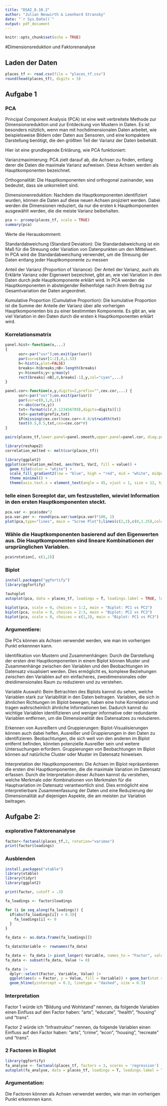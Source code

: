 ```yaml
---
title: "DSAI_8.10.2"
author: "Julian Neuwirth & Leonhard Stransky"
date: "`r Sys.Date()`"
output: pdf_document
---
```


```r
knitr::opts_chunk$set(echo = TRUE)
```

#Dimensionsreduktion und Faktorenanalyse

## Laden der Daten

```r
places_tf <- read.csv(file = "places_tf.csv")
round(head(places_tf), digits = 5)
```
## Aufgabe 1

### PCA

Principal Component Analysis (PCA) ist eine weit verbreitete Methode zur Dimensionsreduktion und zur Entdeckung von Mustern in Daten. Es ist besonders nützlich, wenn man mit hochdimensionalen Daten arbeitet, wie beispielsweise Bildern oder Daten aus Sensoren, und eine kompaktere Darstellung benötigt, die den größten Teil der Varianz der Daten beibehält.

Hier ist eine grundlegende Erklärung, wie PCA funktioniert:

Varianzmaximierung: PCA zielt darauf ab, die Achsen zu finden, entlang derer die Daten die maximale Varianz aufweisen. Diese Achsen werden als Hauptkomponenten bezeichnet.

Orthogonalität: Die Hauptkomponenten sind orthogonal zueinander, was bedeutet, dass sie unkorreliert sind.

Dimensionenreduktion: Nachdem die Hauptkomponenten identifiziert wurden, können die Daten auf diese neuen Achsen projiziert werden. Dabei werden die Dimensionen reduziert, da nur die ersten k Hauptkomponenten ausgewählt werden, die die meiste Varianz beibehalten.

```r
pca <- prcomp(places_tf, scale = TRUE)
summary(pca)
```
Werte die Herauskomment:

Standardabweichung (Standard Deviation):
Die Standardabweichung ist ein Maß für die Streuung oder Variation von Datenpunkten um den Mittelwert. In PCA wird die Standardabweichung verwendet, um die Streuung der Daten entlang jeder Hauptkomponente zu messen

Anteil der Varianz (Proportion of Variance):
Der Anteil der Varianz, auch als Erklärte Varianz oder Eigenwert bezeichnet, gibt an, wie viel Variation in den Daten durch jede Hauptkomponente erklärt wird. In PCA werden die Hauptkomponenten in absteigender Reihenfolge nach ihrem Beitrag zur Gesamtvariation der Daten angeordnet. 

Kumulative Proportion (Cumulative Proportion):
Die kumulative Proportion ist die Summe der Anteile der Varianz über alle vorherigen Hauptkomponenten bis zu einer bestimmten Komponente. Es gibt an, wie viel Variation in den Daten durch die ersten k Hauptkomponenten erklärt wird.


### Korrelationsmatrix 

```r
panel.hist<-function(x,...) 
{
      usr<-par("usr");on.exit(par(usr))
      par(usr=c(usr[1:2],0,1.5))
      h<-hist(x,plot=FALSE)
      breaks<-h$breaks;nB<-length(breaks)
      y<-h$counts;y<-y/max(y)
      rect(breaks[-nB],0,breaks[-1],y,col="cyan",...) 
}

panel.cor<-function(x,y,digits=2,prefix="",cex.cor,...) {
      usr<-par("usr");on.exit(par(usr))
      par(usr=c(0,1,0,1))
      r<-abs(cor(x,y))
      txt<-format(c(r,0.123456789),digits=digits)[1]
      txt<-paste0(prefix,txt)
      if(missing(cex.cor))cex.cor<-0.8/strwidth(txt)
      text(0.5,0.5,txt,cex=cex.cor*r)
}

pairs(places_tf,lower.panel=panel.smooth,upper.panel=panel.cor, diag.panel=panel.hist,las=1)

library(reshape2)
correlation_melted <- melt(cor(places_tf))

library(ggplot2)
ggplot(correlation_melted, aes(Var1, Var2, fill = value)) +
  geom_tile(color = "white") +
  scale_fill_gradient2(low = "blue", high = "red", mid = "white", midpoint = 0, limit = c(-1,1), space = "Lab", name="Correlation") +
  theme_minimal() +
  theme(axis.text.x = element_text(angle = 45, vjust = 1, size = 12, hjust = 1)) + coord_fixed()
```

### telle einen Screeplot dar, um festzustellen, wieviel Information in den ersten Hauptkomponenten steckt.

```r
pca.var <- pca$sdev^2
pca.var.per <- round(pca.var/sum(pca.var)*100, 1)
plot(pca,type="lines", main = "Scree Plot");lines(c(2,2),c(0,1.25),col=2)
```

### Wähle die Hauptkomponenten basierend auf den Eigenwerten aus. Die Hauptkomponenten sind lineare Kombinationen der ursprünglichen Variablen.

```r
pca$rotation[, c(1,2)]
```
### Biplot 

```r
install.packages("ggfortify")
library(ggfortify)

?autoplot
autoplot(pca, data = places_tf, loadings = T, loadings.label = TRUE, loadings.label.size = 3)

biplot(pca, scale = 0, choices = 1:2, main = "Biplot: PC1 vs PC2")
biplot(pca, scale = 0, choices = 2:3, main = "Biplot: PC2 vs PC3")
biplot(pca, scale = 0, choices = c(1,3), main = "Biplot: PC1 vs PC3")
```
### Argumentiere:

Die PCs können als Achsen verwendet werden, wie man im vorherigen Punkt erkennnen kann.

Identifikation von Mustern und Zusammenhängen: Durch die Darstellung der ersten drei Hauptkomponenten in einem Biplot können Muster und Zusammenhänge zwischen den Variablen und den Beobachtungen im Datensatz visualisiert werden. Dies ermöglicht es, komplexe Beziehungen zwischen den Variablen auf ein einfacheres, zweidimensionales oder dreidimensionales Raum zu reduzieren und zu verstehen.

Variable Auswahl: Beim Betrachten des Biplots kannst du sehen, welche Variablen stark zur Variabilität in den Daten beitragen. Variablen, die sich in ähnlichen Richtungen im Biplot bewegen, haben eine hohe Korrelation und tragen wahrscheinlich ähnliche Informationen bei. Dadurch kannst du wichtige Variablen identifizieren und weniger informative oder redundante Variablen entfernen, um die Dimensionalität des Datensatzes zu reduzieren.

Erkennen von Ausreißern und Gruppierungen: Biplot-Visualisierungen können auch dabei helfen, Ausreißer und Gruppierungen in den Daten zu identifizieren. Beobachtungen, die sich weit von den anderen im Biplot entfernt befinden, könnten potenzielle Ausreißer sein und weitere Untersuchungen erfordern. Gruppierungen von Beobachtungen im Biplot können auf natürliche Cluster oder Muster im Datensatz hinweisen.

Interpretation der Hauptkomponenten: Die Achsen im Biplot repräsentieren die ersten drei Hauptkomponenten, die die maximale Variation im Datensatz erfassen. Durch die Interpretation dieser Achsen kannst du verstehen, welche Merkmale oder Kombinationen von Merkmalen für die Hauptvariation im Datensatz verantwortlich sind. Dies ermöglicht eine interpretierbare Zusammenfassung der Daten und eine Reduzierung der Dimensionalität auf diejenigen Aspekte, die am meisten zur Variation beitragen.

## Aufgabe 2:

### explorative Faktorenanalyse

```r
factor<-factanal(places_tf,2, rotation="varimax")
print(factor$loadings)
```
### Ausblenden 

```r
install.packages("xtable")
library(xtable)
library(tidyr)
library(ggplot2)

print(factor, cutoff = .3)

fa_loadings <- factor$loadings

for (i in seq_along(fa_loadings)) {
  if(abs(fa_loadings[i]) < 0.3){
    fa_loadings[i] <- 0
  }
}

fa_data <- as.data.frame(fa_loadings[])

fa_data$Variable <- rownames(fa_data)

fa_data <- fa_data |> pivot_longer(-Variable, names_to = "Factor", values_to = "Value")
fa_data <- subset(fa_data, Value != 0)

fa_data |> 
  dplyr::select(Factor, Variable, Value) |>
  ggplot(aes(x = Factor, y = Value, fill = Variable)) + geom_bar(stat = "identity", position = "dodge") +
  geom_hline(yintercept = 0.3, linetype = "dashed", size = 0.3)

```
### Interpretation

Factor 1 würde ich "Bildung und Wohlstand" nennen, da folgende Variablen einen Einfluss auf den Factor haben: "arts", "educate", "health", "housing" und "trans".

Factor 2 würde ich "Infrastruktur" nennen, da folgende Variablen einen Einfluss auf den Factor haben: "arts", "crime", "econ", "housing", "recreate" und "trans". 


### 2 Factoren in Bioplot 

```r
library(ggfortify)
fa_analyse <- factanal(places_tf, factors = 3, scores = 'regression')
autoplot(fa_analyse, data = places_tf, loadings = T, loadings.label = TRUE, loadings.label.size = 3)
```

### Argumentation:

Die Factoren können als Achsen verwendet werden, wie man im vorherigen Punkt erkennnen kann.

